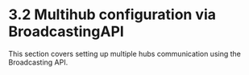 
<Meta title="3. Advanced/3.2 Multihub configuration via BroadcastingAPI" />

# 3.2 Multihub configuration via BroadcastingAPI

This section covers setting up multiple hubs communication using the Broadcasting API.
